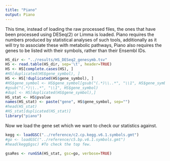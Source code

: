 ```yaml
---
title: "Piano"
output: Piano
---
```


This time, instead of loading the raw processed files, the ones that have been processed using DESeq(2) or Limma is loaded. Piano requires the numbers produced by statistical analyses of such tools, additionally as it will try to associate these with metabolic pathways, Piano also requires the genes to be listed with their symbols, rather than their Ensembl IDs.

```r
HS_dir <- "../results/HS_DESeq2_genesymb.tsv"
HS <- read.table(HS_dir, sep='\t', header=TRUE)
HS <- HS[complete.cases(HS), ]
#HS[duplicated(HS$gene_symbol), ]
HS <- HS[!duplicated(HS$gene_symbol), ]
#HS$gene_symbol <- HS$gene_symbol[gsub("(.*)\\..*", "\\1", HS$gene_symbol)]
#gsub("(.*)\\..*", "\\1", HS$gene_symbol)
#dupl <- HS[duplicated(HS$gene_symbol),]
HS_stat <- HS$pvalue
names(HS_stat) <- paste("gene", HS$gene_symbol, sep="")
#head(HS_stat)
#HS_stat[duplicated(HS_stat)]
library("piano")
```

Now we load the gene set which we want to check our statistics against.

```r
kegg <- loadGSC("../reference/c2.cp.kegg.v6.1.symbols.gmt")
#go <- loadGSC("../reference/c5.bp.v6.1.symbols.gmt")
#head(kegg$gsc) #To check the top few.

gsaRes <- runGSA(HS_stat, gsc=go, verbose=TRUE)
```